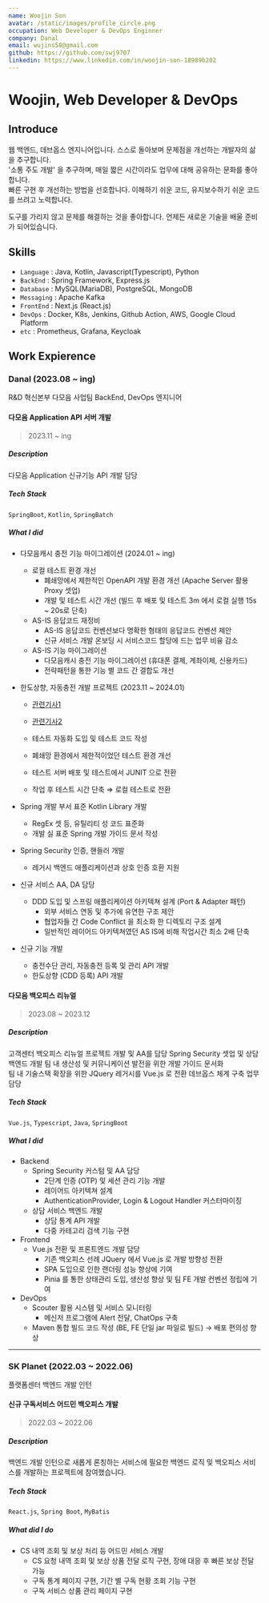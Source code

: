 ```yaml
---
name: Woojin Son
avatar: /static/images/profile_circle.png
occupation: Web Developer & DevOps Enginner
company: Danal
email: wujins58@gmail.com
github: https://github.com/swj9707
linkedin: https://www.linkedin.com/in/woojin-son-18989b202
---
```


# Woojin, Web Developer & DevOps

## Introduce

웹 백엔드, 데브옵스 엔지니어입니다. 스스로 돌아보며 문제점을 개선하는 개발자의 삶을 추구합니다.  
'소통 주도 개발' 을 추구하며, 매일 짧은 시간이라도 업무에 대해 공유하는 문화를 좋아합니다.  
빠른 구현 후 개선하는 방법을 선호합니다. 이해하기 쉬운 코드, 유지보수하기 쉬운 코드를 쓰려고 노력합니다.

도구를 가리지 않고 문제를 해결하는 것을 좋아합니다. 언제든 새로운 기술을 배울 준비가 되어있습니다.

## Skills

- `Language` : Java, Kotlin, Javascript(Typescript), Python
- `BackEnd` : Spring Framework, Express.js
- `Database` : MySQL(MariaDB), PostgreSQL, MongoDB
- `Messaging` : Apache Kafka
- `FrontEnd` : Next.js (React.js)
- `DevOps` : Docker, K8s, Jenkins, Github Action, AWS, Google Cloud Platform
- `etc` : Prometheus, Grafana, Keycloak

## Work Expierence

### Danal (2023.08 ~ ing)

R&D 혁신본부 다모음 사업팀 BackEnd, DevOps 엔지니어

#### 다모음 Application API 서버 개발

> 2023.11 ~ ing

##### Description

다모음 Application 신규기능 API 개발 담당

##### Tech Stack

`SpringBoot`, `Kotlin`, `SpringBatch`

##### What I did

- 다모음캐시 충전 기능 마이그레이션 (2024.01 ~ ing)

  - 로컬 테스트 환경 개선
    - 폐쇄망에서 제한적인 OpenAPI 개발 환경 개선 (Apache Server 활용 Proxy 셋업)
    - 개발 및 테스트 시간 개선 (빌드 후 배포 및 테스트 3m 에서 로컬 실행 15s ~ 20s로 단축)
  - AS-IS 응답코드 재정비
    - AS-IS 응답코드 컨벤션보다 명확한 형태의 응답코드 컨벤션 제안
    - 신규 서비스 개발 온보딩 시 서비스코드 할당에 드는 업무 비융 감소
  - AS-IS 기능 마이그레이션
    - 다모음캐시 충전 기능 마이그레이션 (휴대폰 결제, 계좌이체, 신용카드)
    - 전략패턴을 통한 기능 별 코드 간 결합도 개선

- 한도상향, 자동충전 개발 프로젝트 (2023.11 ~ 2024.01)

  - [관련기사1]("https://news.mt.co.kr/mtview.php?no=2024012410010811262")
  - [관련기사2]("https://www.g-enews.com/ko-kr/news/article/news_all/2024042114021860773b60030fa2_1/article.html")

  - 테스트 자동화 도입 및 테스트 코드 작성
  - 폐쇄망 환경에서 제한적이었던 테스트 환경 개선
  - 테스트 서버 배포 및 테스트에서 JUNIT 으로 전환
  - 작업 후 테스트 시간 단축 ⇒ 로컬 테스트로 전환

- Spring 개발 부서 표준 Kotlin Library 개발
  - RegEx 셋 등, 유틸리티 성 코드 표준화
  - 개발 실 표준 Spring 개발 가이드 문서 작성
- Spring Security 인증, 핸들러 개발
  - 레거시 백엔드 애플리케이션과 상호 인증 호환 지원
- 신규 서비스 AA, DA 담당
  - DDD 도입 및 스프링 애플리케이션 아키텍쳐 설계 (Port & Adapter 패턴)
    - 외부 서비스 연동 및 추가에 유연한 구조 제안
    - 협업자들 간 Code Conflict 을 최소화 한 디렉토리 구조 설계
    - 일반적인 레이어드 아키텍쳐였던 AS IS에 비해 작업시간 최소 2배 단축
- 신규 기능 개발
  - 충전수단 관리, 자동충전 등록 및 관리 API 개발
  - 한도상향 (CDD 등록) API 개발

#### 다모음 백오피스 리뉴얼

> 2023.08 ~ 2023.12

##### Description

고객센터 백오피스 리뉴얼 프로젝트 개발 및 AA를 담당
Spring Security 셋업 및 상담 백엔드 개발
팀 내 생산성 및 커뮤니케이션 발전을 위한 개발 가이드 문서화  
팀 내 기술스택 확장을 위한 JQuery 레거시를 Vue.js 로 전환
데브옵스 체계 구축 업무 담당

##### Tech Stack

`Vue.js`, `Typescript`, `Java`, `SpringBoot`

##### What I did

- Backend
  - Spring Security 커스텀 및 AA 담당
    - 2단계 인증 (OTP) 및 세션 관리 기능 개발
    - 레이어드 아키텍쳐 설계
    - AuthenticationProvider, Login & Logout Handler 커스터마이징
  - 상담 서비스 백엔드 개발
    - 상담 통계 API 개발
    - 다중 카테고리 검색 기능 구현
- Frontend
  - Vue.js 전환 및 프론트엔드 개발 담당
    - 기존 백오피스 선례 JQuery 에서 Vue.js 로 개발 방향성 전환
    - SPA 도입으로 인한 랜더링 성능 향상에 기여
    - Pinia 를 통한 상태관리 도입, 생산성 향상 및 팀 FE 개발 컨벤션 정립에 기여
- DevOps
  - Scouter 활용 시스템 및 서비스 모니터링
    - 메신저 프로그램에 Alert 전달, ChatOps 구축
  - Maven 통합 빌드 코드 작성 (BE, FE 단일 jar 파일로 빌드) → 배포 편의성 향상

---

### SK Planet (2022.03 ~ 2022.06)

플랫폼센터 백엔드 개발 인턴

#### 신규 구독서비스 어드민 백오피스 개발

> 2022.03 ~ 2022.06

##### Description

백엔드 개발 인턴으로 새롭게 론칭하는 서비스에 필요한 백엔드 로직 및 백오피스 서비스를 개발하는 프로젝트에 참여했습니다.

##### Tech Stack

`React.js`, `Spring Boot`, `MyBatis`

##### What did I do

- CS 내역 조회 및 보상 처리 등 어드민 서비스 개발
  - CS 요청 내역 조회 및 보상 상품 전달 로직 구현, 장애 대응 후 빠른 보상 전달 가능
  - 구독 통계 페이지 구현, 기간 별 구독 현황 조회 기능 구현
  - 구독 서비스 상품 관리 페이지 구현
